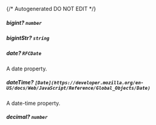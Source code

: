 {/* Autogenerated DO NOT EDIT  */}
##### **bigint?** `number`

##### **bigintStr?** `string`

##### **date?** `RFCDate`
A date property.

##### **dateTime?** `[Date](https://developer.mozilla.org/en-US/docs/Web/JavaScript/Reference/Global_Objects/Date)`
A date-time property.

##### **decimal?** `number`

